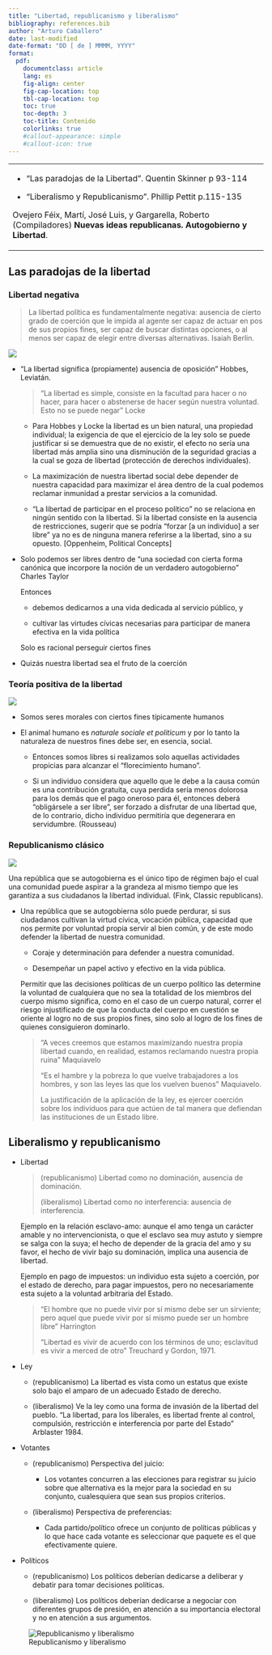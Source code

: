 ```yaml
---
title: "Libertad, republicanismo y liberalismo"
bibliography: references.bib
author: "Arturo Caballero"
date: last-modified
date-format: "DD [ de ] MMMM, YYYY"
format:
  pdf:
    documentclass: article
    lang: es
    fig-align: center
    fig-cap-location: top
    tbl-cap-location: top
    toc: true
    toc-depth: 3
    toc-title: Contenido
    colorlinks: true
    #callout-appearance: simple
    #callout-icon: true
---
```


+------------------------------------------------------------------------------------------------------------------------------+
| -   "Las paradojas de la Libertad". Quentin Skinner p 93-114                                                                 |
|                                                                                                                              |
| -   "Liberalismo y Republicanismo". Phillip Pettit p.115-135                                                                 |
|                                                                                                                              |
| Ovejero Féix, Martí, José Luis, y Gargarella, Roberto (Compiladores) **Nuevas ideas republicanas. Autogobierno y Libertad**. |
+------------------------------------------------------------------------------------------------------------------------------+

## Las paradojas de la libertad

### Libertad negativa

> La libertad política es fundamentalmente negativa: ausencia de cierto grado de coerción que le impida al agente ser capaz de actuar en pos de sus propios fines, ser capaz de buscar distintas opciones, o al menos ser capaz de elegir entre diversas alternativas. Isaiah Berlin.

![](/www/6_paradoja_libneg.jpg){#fig-paradoja_libneg fig-align="center"}

-   "La libertad significa (propiamente) ausencia de oposición" Hobbes, Leviatán.

    > "La libertad es simple, consiste en la facultad para hacer o no hacer, para hacer o abstenerse de hacer según nuestra voluntad. Esto no se puede negar" Locke

    -   Para Hobbes y Locke la libertad es un bien natural, una propiedad individual; la exigencia de que el ejercicio de la ley solo se puede justificar si se demuestra que de no existir, el efecto no sería una libertad más amplia sino una disminución de la seguridad gracias a la cual se goza de libertad (protección de derechos individuales).

    <!-- -->

    -   La maximización de nuestra libertad social debe depender de nuestra capacidad para maximizar el área dentro de la cual podemos reclamar inmunidad a prestar servicios a la comunidad.

    -   "La libertad de participar en el proceso político" no se relaciona en ningún sentido con la libertad. Si la libertad consiste en la ausencia de restricciones, sugerir que se podría "forzar \[a un individuo\] a ser libre" ya no es de ninguna manera referirse a la libertad, sino a su opuesto. \[Oppenheim, Political Concepts\]

-   Solo podemos ser libres dentro de "una sociedad con cierta forma canónica que incorpore la noción de un verdadero autogobierno" Charles Taylor

    Entonces

    -   debemos dedicarnos a una vida dedicada al servicio público, y

    -   cultivar las virtudes cívicas necesarias para participar de manera efectiva en la vida política

    Solo es racional perseguir ciertos fines

-   Quizás nuestra libertad sea el fruto de la coerción

### Teoría positiva de la libertad

![](/www/6_paradoja_libpos.jpg){#fig-paradoja_libpos fig-align="center"}

-   Somos seres morales con ciertos fines típicamente humanos

-   El animal humano es *naturale sociale et politicum* y por lo tanto la naturaleza de nuestros fines debe ser, en esencia, social.

    -   Entonces somos libres si realizamos solo aquellas actividades propicias para alcanzar el "florecimiento humano".

    -   Si un individuo considera que aquello que le debe a la causa común es una contribución gratuita, cuya perdida sería menos dolorosa para los demás que el pago oneroso para él, entonces deberá "obligársele a ser libre", ser forzado a disfrutar de una libertad que, de lo contrario, dicho individuo permitiría que degenerara en servidumbre. (Rousseau)

### Republicanismo clásico

![](/www/6_paradoja_repuclas.jpg){#fig-repclas fig-align="center"}

Una república que se autogobierna es el único tipo de régimen bajo el cual una comunidad puede aspirar a la grandeza al mismo tiempo que les garantiza a sus ciudadanos la libertad individual. (Fink, Classic republicans).

-   Una república que se autogobierna sólo puede perdurar, si sus ciudadanos cultivan la virtud cívica, vocación pública, capacidad que nos permite por voluntad propia servir al bien común, y de este modo defender la libertad de nuestra comunidad.

    -   Coraje y determinación para defender a nuestra comunidad.

    -   Desempeñar un papel activo y efectivo en la vida pública.

    Permitir que las decisiones políticas de un cuerpo político las determine la voluntad de cualquiera que no sea la totalidad de los miembros del cuerpo mismo significa, como en el caso de un cuerpo natural, correr el riesgo injustificado de que la conducta del cuerpo en cuestión se oriente al logro no de sus propios fines, sino solo al logro de los fines de quienes consiguieron dominarlo.

    > "A veces creemos que estamos maximizando nuestra propia libertad cuando, en realidad, estamos reclamando nuestra propia ruina" Maquiavelo
    >
    > "Es el hambre y la pobreza lo que vuelve trabajadores a los hombres, y son las leyes las que los vuelven buenos" Maquiavelo.
    >
    > La justificación de la aplicación de la ley, es ejercer coerción sobre los individuos para que actúen de tal manera que defiendan las instituciones de un Estado libre.

## Liberalismo y republicanismo

-   Libertad

    > (republicanismo) Libertad como no dominación, ausencia de dominación.
    >
    > (liberalismo) Libertad como no interferencia: ausencia de interferencia.

    Ejemplo en la relación esclavo-amo: aunque el amo tenga un carácter amable y no intervencionista, o que el esclavo sea muy astuto y siempre se salga con la suya; el hecho de depender de la gracia del amo y su favor, el hecho de vivir bajo su dominación, implica una ausencia de libertad.

    Ejemplo en pago de impuestos: un individuo esta sujeto a coerción, por el estado de derecho, para pagar impuestos, pero no necesariamente esta sujeto a la voluntad arbitraria del Estado.

    > "El hombre que no puede vivir por sí mismo debe ser un sirviente; pero aquel que puede vivir por sí mismo puede ser un hombre libre" Harrington
    >
    > "Libertad es vivir de acuerdo con los términos de uno; esclavitud es vivir a merced de otro" Treuchard y Gordon, 1971.

-   Ley

    -   (republicanismo) La libertad es vista como un estatus que existe solo bajo el amparo de un adecuado Estado de derecho.

    -   (liberalismo) Ve la ley como una forma de invasión de la libertad del pueblo. "La libertad, para los liberales, es libertad frente al control, compulsión, restricción e interferencia por parte del Estado" Arblaster 1984.

-   Votantes

    -   (republicanismo) Perspectiva del juicio:

        -   Los votantes concurren a las elecciones para registrar su juicio sobre que alternativa es la mejor para la sociedad en su conjunto, cualesquiera que sean sus propios criterios.

    -   (liberalismo) Perspectiva de preferencias:

        -   Cada partido/político ofrece un conjunto de políticas públicas y lo que hace cada votante es seleccionar que paquete es el que efectivamente quiere.

-   Políticos

    -   (republicanismo) Los políticos deberían dedicarse a deliberar y debatir para tomar decisiones políticas.

    -   (liberalismo) Los políticos deberían dedicarse a negociar con diferentes grupos de presión, en atención a su importancia electoral y no en atención a sus argumentos.

![Republicanismo y liberalismo](/www/6_lib_rep.jpg){#fig-6librep}
